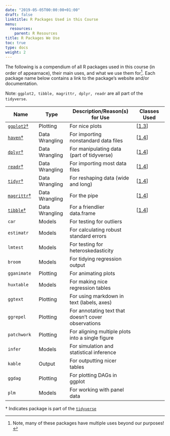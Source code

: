 ```yaml
---
date: "2019-05-05T00:00:00+01:00"
draft: false
linktitle: R Packages Used in this Course
menu:
  resources:
    parent: R Resources
title: R Packages We Use
toc: true
type: docs
weight: 2
---
```


The following is a compendium of all R packages used in this course (in order of appearnace), their main uses, and what we use them for^[Note, many of these packages have multiple uses beyond our purposes!]. Each package name below contains a link to the package's website and/or documentation.

Note: `ggplot2, tibble, magrittr, dplyr, readr` are all part of the `tidyverse`. 

| Name | Type | Description/Reason(s) for Use | Classes Used |
|------|------|-------------|------|
| [`ggplot2`†](https://ggplot2.tidyverse.org/) | Plotting | For nice plots | [[1.3](/class/1.3-class)] | 
| [`haven`†](https://haven.tidyverse.org/) | Data Wrangling | For importing nonstandard data files | [[1.4](/class/1.4-class)] | 
| [`dplyr`†](https://dplyr.tidyverse.org/) | Data Wrangling | For manipulating data (part of tidyverse) | [[1.4](/class/1.4-class)] |
| [`readr`†](https://readr.tidyverse.org/) | Data Wrangling | For importing most data files | [[1.4](/class/1.4-class)] | 
| [`tidyr`†](https://tidyr.tidyverse.org/) | Data Wrangling | For reshaping data (wide and long) | [[1.4](/class/1.4-class)] |
| [`magrittr`†](https://magrittr.tidyverse.org/) | Data Wrangling | For the pipe | [[1.4](/class/1.4-class)] |
| [`tibble`†](https://tibble.tidyverse.org/) | Data Wrangling | For a friendlier data.frame | [[1.4](/class/1.4-class)] | 
| `car` | Models | For testing for outliers | |
| `estimatr` | Models | For calculating robust standard errors | |
| `lmtest` | Models | For testing for heteroskedasticity | |
| `broom` | Models | For tidying regression output | |
| `gganimate` | Plotting | For animating plots | |
| `huxtable` | Models | For making nice regression tables | |
| `ggtext` | Plotting | For using markdown in text (labels, axes) | |
| `ggrepel` | Plotting | For annotating text that doesn't cover observations | |
| `patchwork` | Plotting | For aligning multiple plots into a single figure | |
| `infer` | Models | For simulation and statistical inference | |
| `kable` | Output | For outputting nicer tables | |
| `ggdag` | Plotting | For plotting DAGs in ggplot | |
| `plm` | Models | For working with panel data | |

† Indicates package is part of the [`tidyverse`](https://tidyverse.org)